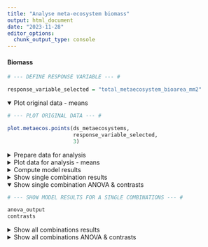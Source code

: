 ```yaml
---
title: "Analyse meta-ecosystem biomass"
output: html_document
date: "2023-11-28"
editor_options: 
  chunk_output_type: console
---
```


#### Biomass {.tabset .tabset-pills}

```r

# --- DEFINE RESPONSE VARIABLE --- #

response_variable_selected = "total_metaecosystem_bioarea_mm2"
```

<details  open = "open">
<summary>Plot original data - means</summary>
```r

# --- PLOT ORIGINAL DATA --- #

plot.metaecos.points(ds_metaecosystems,
                     response_variable_selected,
                     3)
```
</details>

<details>
<summary>Prepare data for analysis</summary>
```r

# --- PREPARE DATA FOR ANALYSIS --- #

# Add baselines

baselines = ds_metaecosystems %>%
  filter(time_point == time_point_of_baselines) %>%
  select(system_nr,
         all_of(response_variable_selected)) %>%
  rename(baseline = all_of(response_variable_selected))

data_for_analysis = ds_metaecosystems %>%
  left_join(baselines)

# Filter

data_for_analysis = data_for_analysis %>%
  filter(time_point %in% time_points_model,
         !is.na(!!sym(response_variable_selected)))
```
</details>

<details>
<summary>Plot data for analysis - means</summary>
```r

# --- PLOT DATA FOR ANALYSIS --- #

plot.metaecos.points(data_for_analysis,
                     response_variable_selected,
                     3)
```
</details>

<details>
<summary>Compute model results</summary>
```r

# --- DEFINE NR OF BOOTSTRAP ITERATIONS --- #

bootstrap_iterations = 1000
```

```r

# --- COMPUTE STATS FOR ALL ECOSYSTEM COMBINATIONS --- #

# If you see "Warning in (function (iprint = 0L, maxfun = 10000L, 
# FtolAbs = 1e-05, FtolRel = ## 1e-15, : unused control arguments ignored", 
# ignore it. It just means that you didn't pass the control argument to the 
# Nelder_Mead optimiser, so it uses the default.

# Initialise lists

set_data_for_analysis = list()
coefficients = list()
full_model = list()

# Get the number of rows in the sets_of_sets data frame

n_sets_of_sets = nrow(sets_of_sets)

# Generate random sets of indices for bootstrap iterations

random_nrs <- runif(bootstrap_iterations, 
                              min = 1, 
                              max = n_sets_of_sets) %>% round()

# Set the optimizer inputs for model fitting

optimizer_input = "optimx"
method_input = "L-BFGS-B"

# Loop through each randomly selected set of sets

for (i in 1:length(random_nrs)) {

  # Get the current set of sets based on the random index
  
  sets = sets_of_sets[random_nrs[i],]
  
  # Identify system numbers that are unconnected based on the metaecosystem type
  
  unconnected_system_nrs = unconnected_combinations_sets %>%
    filter((metaeco_type_n_connection == "autotrophic-dominated unconnected" & 
            set == sets$autotrophic_dominated_set_n) |
           (metaeco_type_n_connection == "equally-dominated unconnected" & 
            set == sets$equally_dominated_set_n) |
           (metaeco_type_n_connection == "heterotrophic-dominated unconnected" & 
            set == sets$heterotrophic_dominated_set_n)) %>%
    pull(system_nr)  # Extract system numbers from the filtered data
  
  # Filter the data for analysis based on connection status and unconnected systems
  
  set_data_for_analysis[[i]] = data_for_analysis %>%
    filter(connection == "connected" | system_nr %in% unconnected_system_nrs)
  
  # Fit a generalized linear mixed model with a Tweedie distribution
  # This is a try. I changed the lmer model with a tweedie glmmtmb.
  
  full_model[[i]] = glmmTMB::glmmTMB(get(response_variable_selected) ~
                                            metaecosystem_type * connection +  
                                            (1 | day) +
                                            (1 | baseline),                         
                                          data = set_data_for_analysis[[i]], 
                                          REML = FALSE,                        
                                          family = glmmTMB::tweedie(link = "log"))
  
  # Extract and store the coefficients from the model summary
  
  coefficients[[i]] = summary(full_model[[i]])[["coefficients"]]
}

# Save the results

save(bootstrap_iterations,
     file = here("..",
                 "3_results", 
                 "mixed_effect_models", 
                 "metaeco_analysis_n_of_bootstrap_iterations.RData"))

save(random_nrs,
     file = here("..",
                 "3_results", 
                 "mixed_effect_models", 
                 "metaeco_analysis_bootstrapped_sets_of_sets.RData"))

save(coefficients,
     file = here("..",
                 "3_results", 
                 "mixed_effect_models", 
                 "metaeco_analysis_bootstrapped_model_coefficients.RData"))
```

```r

# --- LOAD RESULTS --- #

load(file = here("..",
                 "3_results", 
                 "mixed_effect_models", 
                 "metaeco_analysis_n_of_bootstrap_iterations.RData"))

load(file = here("..",
                 "3_results", 
                 "mixed_effect_models", 
                 "metaeco_analysis_bootstrapped_sets_of_sets.RData"))

load(file = here("..",
                 "3_results", 
                 "mixed_effect_models", 
                 "metaeco_analysis_bootstrapped_model_coefficients.RData"))
```
</details>

<details>
<summary>Show single combination results</summary>
```r

# --- SHOW MODEL RESIDUALS --- #

create.res.vs.fit.metaecos(full_model[[1]],
                           set_data_for_analysis[[i]])

qqnorm(resid(full_model[[1]]))
qqline(resid(full_model[[1]]))
```

```r

# --- SHOW MODEL SUMMARY --- #

print(summary(full_model[[1]]), digits = 3)
```

```r

# --- SHOW MODEL ANOVA --- #

anova_output = car::Anova(full_model[[1]], type = "III")
```

```r

# --- GET MODEL CONSTRASTS --- #

emmeans_output = emmeans(full_model[[1]],
                         specs = pairwise ~ metaecosystem_type:connection,
                         adjust = "tukey",
                         bias.adj = TRUE,
                         lmer.df = "satterthwaite")
emmeans_output

# Give a name for each level which you want to compare

AD_unconnected = c(1, 0, 0, 0, 0, 0)
ED_unconnected = c(0, 1, 0, 0, 0, 0)
HD_unconnected = c(0, 0, 1, 0, 0, 0)
AD_connected = c(0, 0, 0, 1, 0, 0)
ED_connected = c(0, 0, 0, 0, 1, 0)
HD_connected = c(0, 0, 0, 0, 0, 1)

# Compute the contrasts

n_of_digits = 3
contrasts = contrast(emmeans_output, 
         method = list("auto-dom connection effect" = AD_connected - AD_unconnected,
                       "equally-dom connection effect" = ED_connected - ED_unconnected,
                       "hetero-dom connection effect" = HD_connected - HD_unconnected,
                       "auto- vs equally-dom connected" = AD_connected - ED_connected,
                       "hetero- vs equally-dom connected" = HD_connected - ED_connected,
                       "auto- vs equally-dom unconnected" = AD_unconnected - ED_unconnected,
                       "hetero- vs equally-dom unconnected" = HD_unconnected - ED_unconnected)) %>%
  as.data.frame() %>%
  mutate(p.value = round(p.value, digits = n_of_digits),
         estimate = round(estimate, digits = n_of_digits),
         SE = round(SE, digits = n_of_digits),
         df = round(df, digits = n_of_digits),
         z.ratio = round(z.ratio, digits = n_of_digits),
         e = "",
         e = ifelse(p.value > 0.1, 
                           "",
                           e),
         e = ifelse(p.value < 0.05, 
                           "*",
                           e),
         e = ifelse(p.value < 0.01, 
                           "**",
                           e),
         e = ifelse(p.value < 0.001, 
                           "***",
                           e)) %>%
  rename(" " = e)
```
</details>

<details  open = "open">
<summary>Show single combination ANOVA & contrasts</summary>
```r

# --- SHOW MODEL RESULTS FOR A SINGLE COMBINATIONS --- #

anova_output
contrasts
```
</details>

<details>
<summary>Show all combinations results</summary>
```r

# --- SHOW WHICH RANDOM SETS OF SETS HAVE BOOTSTRAPPED --- #

# Show to make sure that there's no bias in which ecosystem combinations have
# been combined. 

hist(random_nrs,
     main = "Random sets of sets used for bootrapping")
```

```r

# --- CALCULATE THE CONTRASTS FOR ALL ECOSYSTEM COMBINATIONS --- #

# Initialise lists

ANOVA_output = list()
emmeans_output = list()
contrasts = list()

# Loop through the sets of sets to calculate their contrasts

for (i in 1:length(random_nrs)){
  
  # Perform ANOVA
  
  ANOVA_output[[i]] = car::Anova(full_model[[i]]) %>%
    as.data.frame() %>%
    mutate(variable = rownames(.))
  
  colnames(ANOVA_output[[i]]) = c("Chisq",
                                       "Df",
                                       "p",
                                       "variable")
  
  # Compute estimated marginal means (EMMeans) for the interaction of 
  # metaecosystem type and connection
  
  emmeans_output[[i]] = emmeans(full_model[[i]],
                                     specs = pairwise ~ metaecosystem_type:connection,
                                     adjust = "tukey",
                                     bias.adj = TRUE,
                                     lmer.df = "satterthwaite")
  
  AD_unconnected = c(1, 0, 0, 0, 0, 0)
  ED_unconnected = c(0, 1, 0, 0, 0, 0)
  HD_unconnected = c(0, 0, 1, 0, 0, 0)
  AD_connected = c(0, 0, 0, 1, 0, 0)
  ED_connected = c(0, 0, 0, 0, 1, 0)
  HD_connected = c(0, 0, 0, 0, 0, 1)
  
  contrasts[[i]] = contrast(emmeans_output[[i]], 
                       method = list("auto-dom connection effect" = AD_connected - AD_unconnected,
                                     "equally-dom connection effect" = ED_connected - ED_unconnected,
                                     "hetero-dom connection effect" = HD_connected - HD_unconnected,
                                     "auto- vs equally-dom connected" = AD_connected - ED_connected,
                                     "heterotrophic- vs equally-dom connected" = HD_connected - ED_connected,
                                     "auto- vs equally-dom unconnected" = AD_unconnected - ED_unconnected,
                                     "heterotrophic- vs equally-dom unconnected" = HD_unconnected - ED_unconnected)) %>%
    as.data.frame() 
  
  contrast_levels = contrasts[[i]]$contrast

}


# Average ANOVA across sets of sets 

ANOVA = do.call(rbind, ANOVA_output) %>%
  group_by(variable) %>%
  summarise(Chisq = round(mean(Chisq), digits = 1),
            Df = round(mean(Df), digits = 1),
            p = round(mean(p), digits = 4)) %>%
  mutate(variable = factor(variable,
                           levels = c("metaecosystem_type",
                                      "connection",
                                      "metaecosystem_type:connection"))) %>%
  arrange(variable)

# Average the contrasts across sets of sets 

contrasts = do.call(rbind, contrasts) %>%
  group_by(contrast) %>%
  summarise(estimate = round(mean(estimate), digits = 1),
            SE = round(mean(SE), digits = 1),
            df = round(mean(df), digits = 0),
            z.ratio = round(mean(z.ratio), digits = 2),
            p.value = round(mean(p.value), digits = 4)) %>%
  mutate(contrast = factor(contrast,
                           levels = c("auto-dom connection effect",
                                     "equally-dom connection effect",
                                     "hetero-dom connection effect",
                                     "auto- vs equally-dom connected",
                                     "hetero- vs equally-dom connected",
                                     "auto- vs equally-dom unconnected",
                                     "hetero- vs equally-dom unconnected"))) %>%
  arrange(contrast)
```
</details>

<details>
<summary>Show all combinations ANOVA & contrasts</summary>
```r

# --- SHOW MODEL RESULTS FOR ALL COMBINATIONS --- #

ANOVA
contrasts
```
</details>
